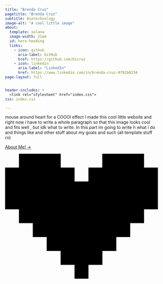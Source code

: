 ```yaml
---
title: "Brenda Cruz"
pagetitle: "Brenda Cruz"
subtitle: Biotechnology
image-alt: "A cool little image"
about:
  template: solana
  image-width: 21em
  id: hero-heading
  links:
    - icon: github
      aria-label: GitHub
      href: https://github.com/bscruz
    - icon: linkedin
      aria-label: "LinkedIn"
      href: https://www.linkedin.com/in/brenda-cruz-0792b0234
page-layout: full


header-includes: >
  <link rel="stylesheet" href="index.css">
css: index.css

---
```




::: {#hero-heading}
mouse around heart for a COOOl effect I made this cool little website and right now i have to write a whole paragraph so that this image looks cool and fits well , but idk what to write. In this part im going to write h what i do and things like and other stuff about my goals and such (all template stuff rn)

[[About Me! →]{.underline}](/about.qmd){.about-links .subtitle}
:::


```{=html}
<html lang="en">
<head>
    <meta charset="UTF-8">
    <meta name="viewport" content="width=device-width, initial-scale=1.0">
    <title>Your Page Title</title>
    
    <!-- Link to your external CSS file -->
    <link rel="stylesheet" href="style.css">
</head>
<body>
<div class="lovely-wrapper">
  <?xml version="1.0" encoding="UTF-8"?>
  <svg class="lovely-heart" xmlns="http://www.w3.org/2000/svg" viewBox="0 0 198 162">
    <g>
      <polygon class="background-heart" points="180 18 180 0 162 0 144 0 126 0 126 18 108 18 108 36 90 36 90 18 72 18 72 0 54 0 36 0 18 0 18 18 0 18 0 36 0 54 0 72 18 72 18 90 36 90 36 108 54 108 54 126 72 126 72 144 90 144 90 162 108 162 108 144 126 144 126 126 144 126 144 108 162 108 162 90 180 90 180 72 198 72 198 54 198 36 198 18 180 18"/>
    </g>
    <g>
      <rect class="heart-square primary" x="18" width="18" height="18"/>
      <rect class="heart-square secondary" y="18" width="18" height="18"/>
      <rect class="heart-square primary" y="36" width="18" height="18"/>
      <rect class="heart-square tertiary" y="54" width="18" height="18"/>
      <rect class="heart-square tertiary" x="18" y="72" width="18" height="18"/>
      <rect class="heart-square secondary" x="36" y="90" width="18" height="18"/>
      <rect class="heart-square tertiary" x="54" y="108" width="18" height="18"/>
      <rect class="heart-square tertiary" x="72" y="126" width="18" height="18"/>
      <rect class="heart-square tertiary" x="90" y="144" width="18" height="18"/>
      <rect class="heart-square tertiary" x="90" y="126" width="18" height="18"/>
      <rect class="heart-square tertiary" x="108" y="126" width="18" height="18"/>
      <rect class="heart-square secondary" x="72" y="108" width="18" height="18"/>
      <rect class="heart-square tertiary" x="90" y="108" width="18" height="18"/>
      <rect class="heart-square secondary" x="108" y="108" width="18" height="18"/>
      <rect class="heart-square tertiary" x="126" y="108" width="18" height="18"/>
      <rect class="heart-square tertiary" x="54" y="90" width="18" height="18"/>
      <rect class="heart-square tertiary" x="72" y="90" width="18" height="18"/>
      <rect class="heart-square tertiary" x="90" y="90" width="18" height="18"/>
      <rect class="heart-square tertiary" x="108" y="90" width="18" height="18"/>
      <rect class="heart-square secondary" x="126" y="90" width="18" height="18"/>
      <rect class="heart-square tertiary" x="144" y="90" width="18" height="18"/>
      <rect class="heart-square tertiary" x="36" y="72" width="18" height="18"/>
      <rect class="heart-square tertiary" x="54" y="72" width="18" height="18"/>
      <rect class="heart-square secondary" x="72" y="72" width="18" height="18"/>
      <rect class="heart-square tertiary" x="90" y="72" width="18" height="18"/>
      <rect class="heart-square primary" x="108" y="72" width="18" height="18"/>
      <rect class="heart-square tertiary" x="126" y="72" width="18" height="18"/>
      <rect class="heart-square tertiary" x="144" y="72" width="18" height="18"/>
      <rect class="heart-square tertiary" x="162" y="72" width="18" height="18"/>
      <rect class="heart-square primary" x="18" y="54" width="18" height="18"/>
      <rect class="heart-square tertiary" x="36" y="54" width="18" height="18"/>
      <rect class="heart-square primary" x="54" y="54" width="18" height="18"/>
      <rect class="heart-square tertiary" x="72" y="54" width="18" height="18"/>
      <rect class="heart-square primary" x="90" y="54" width="18" height="18"/>
      <rect class="heart-square tertiary" x="108" y="54" width="18" height="18"/>
      <rect class="heart-square primary" x="126" y="54" width="18" height="18"/>
      <rect class="heart-square tertiary" x="144" y="54" width="18" height="18"/>
      <rect class="heart-square secondary" x="162" y="54" width="18" height="18"/>
      <rect class="heart-square tertiary" x="180" y="54" width="18" height="18"/>
      <rect class="heart-square primary" x="18" y="36" width="18" height="18"/>
      <rect class="heart-square secondary" x="36" y="36" width="18" height="18"/>
      <rect class="heart-square tertiary" x="54" y="36" width="18" height="18"/>
      <rect class="heart-square primary" x="72" y="36" width="18" height="18"/>
      <rect class="heart-square secondary" x="90" y="36" width="18" height="18"/>
      <rect class="heart-square primary" x="108" y="36" width="18" height="18"/>
      <rect class="heart-square tertiary" x="126" y="36" width="18" height="18"/>
      <rect class="heart-square primary" x="144" y="36" width="18" height="18"/>
      <rect class="heart-square primary" x="162" y="36" width="18" height="18"/>
      <rect class="heart-square primary" x="180" y="36" width="18" height="18"/>
      <rect class="heart-square primary" x="18" y="18" width="18" height="18"/>
      <rect class="heart-square primary" x="36" y="18" width="18" height="18"/>
      <rect class="heart-square primary" x="54" y="18" width="18" height="18"/>
      <rect class="heart-square primary" x="72" y="18" width="18" height="18"/>
      <rect class="heart-square secondary" x="108" y="18" width="18" height="18"/>
      <rect class="heart-square primary" x="126" y="18" width="18" height="18"/>
      <rect class="heart-square secondary" x="144" y="18" width="18" height="18"/>
      <rect class="heart-square primary" x="162" y="18" width="18" height="18"/>
      <rect class="heart-square primary" x="180" y="18" width="18" height="18"/>
      <rect class="heart-square primary" x="36" width="18" height="18"/>
      <rect class="heart-square primary" x="54" width="18" height="18"/>
      <rect class="heart-square primary" x="126" width="18" height="18"/>
      <rect class="heart-square primary" x="144" width="18" height="18"/>
      <rect class="heart-square primary" x="162" width="18" height="18"/>
    </g>
  </svg>
</div>


  <script src="script.js"></script>
</div>
</body>
</html>
```


